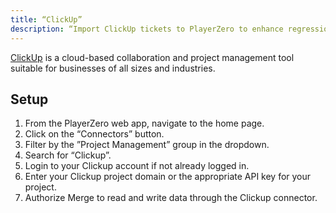 ```yaml
---
title: “ClickUp”
description: “Import ClickUp tickets to PlayerZero to enhance regression detection and more.”
---
```


[ClickUp](https://clickup.com/) is a cloud-based collaboration and project management tool suitable for businesses of all sizes and industries.

<Snippet file="pm-connector.mdx" />

## Setup
1. From the PlayerZero web app, navigate to the home page.
2. Click on the “Connectors” button.
3. Filter by the ”Project Management” group in the dropdown.
4. Search for “Clickup”.
5. Login to your Clickup account if not already logged in.
6. Enter your Clickup project domain or the appropriate API key for your project.
7. Authorize Merge to read and write data through the Clickup connector.